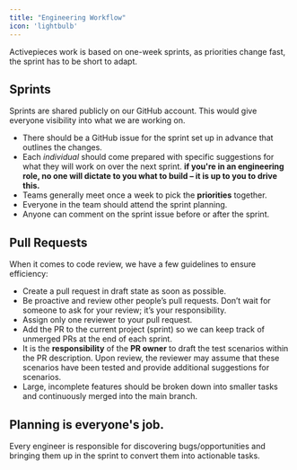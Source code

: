 ```yaml
---
title: "Engineering Workflow" 
icon: 'lightbulb'
---
```


Activepieces work is based on one-week sprints, as priorities change fast, the sprint has to be short to adapt. 

## Sprints

Sprints are shared publicly on our GitHub account. This would give everyone visibility into what we are working on.

* There should be a GitHub issue for the sprint set up in advance that outlines the changes.
* Each _individual_ should come prepared with specific suggestions for what they will work on over the next sprint. **if you're in an engineering role, no one will dictate to you what to build – it is up to you to drive this.**
* Teams generally meet once a week to pick the **priorities** together.
* Everyone in the team should attend the sprint planning.
* Anyone can comment on the sprint issue before or after the sprint.

## Pull Requests

When it comes to code review, we have a few guidelines to ensure efficiency:

- Create a pull request in draft state as soon as possible.
- Be proactive and review other people’s pull requests. Don’t wait for someone to ask for your review; it’s your responsibility.
- Assign only one reviewer to your pull request.
- Add the PR to the current project (sprint) so we can keep track of unmerged PRs at the end of each sprint.
- It is the **responsibility** of the **PR owner** to draft the test scenarios within the PR description. Upon review, the reviewer may assume that these scenarios have been tested and provide additional suggestions for scenarios.
- Large, incomplete features should be broken down into smaller tasks and continuously merged into the main branch.

## Planning is everyone's job.

Every engineer is responsible for discovering bugs/opportunities and bringing them up in the sprint to convert them into actionable tasks.
